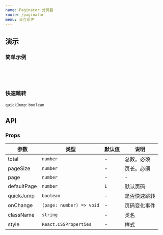 ```yaml
---
name: Paginator 分页器
route: /paginator
menu: 交互组件
---
```



## 演示

### 简单示例

<Playground>
  <Paginator total={3} pageSize={1} defaultPage={1} />
  <br />
  <Paginator total={7} pageSize={1} defaultPage={1} />
  <br />
  <Paginator total={8} pageSize={1} defaultPage={1} />
  <br />
  <Paginator total={99} pageSize={1} defaultPage={1} />
</Playground>

### 快速跳转

`quickJump`: `boolean`

<Playground>
  <Paginator
    total={99}
    pageSize={1}
    defaultPage={1}
    quickJump
  />
</Playground>

## API

### Props

| 参数 | 类型 | 默认值 | 说明 |
|-----|------|-------|-----|
| total | `number` | - | 总数。必须 |
| pageSize | `number` | - | 页长。必须 |
| page | `number` | - | - | 当前页码 |
| defaultPage | `number` | `1` | 默认页码 |
| quickJump | `boolean` | - | 是否快速跳转 |
| onChange | `(page: number) => void` | - | 页码变化事件 |
| className | `string` | - | 类名 |
| style | `React.CSSProperties` | - | 样式 |
